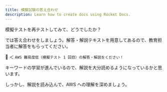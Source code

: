 ---
title: 模擬試験の答え合わせ
description: Learn how to create docs using Rocket Docs.
---

模擬テストを再テストしてみて、どうでしたか？

では答え合わせをしましょう。解答・解説テキストを用意してあるので、教育担当者に解答をもらってください。

🙋 ＜ `AWS 難易度低（模擬テスト 1 回目）の解答・解説をください！`

キーワードの学習が進んでいるので、解説を大分読めるようになっているかと思います。

しっかし、解説を読み込んで、AWS への理解を深めましょう。
